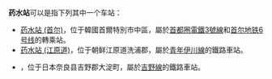 '''药水站'''可以是指下列其中一个车站：
*[[药水站_(首尔)|药水站 (首尔)]]，位于韓國首爾特別市中區，屬於[[首都圈電鐵3號線|首都圈電鐵3號線]]和[[首尔地铁6号线|首尔地铁6号线]]的轉乘站。
*[[药水站_(江原道)|药水站 (江原道)]]，位于朝鲜江原道洗浦郡，屬於[[青年伊川線|青年伊川線]]的鐵路車站。
*{{link-ja|药水站 (奈良县)|薬水駅}}，位于日本奈良县吉野郡大淀町，屬於[[吉野線|吉野線]]的鐵路車站。

{{disambig|Cat=三字車站名消歧義}}